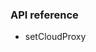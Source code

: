 
<PlatformWrapper platform="macos">

<Swift />

### API reference

- <Link to="{{Global.API_REF_MACOS_ROOT}}/agorartckit/agorartcenginekit/setcloudproxy(_:)">setCloudProxy</Link>

</PlatformWrapper>
